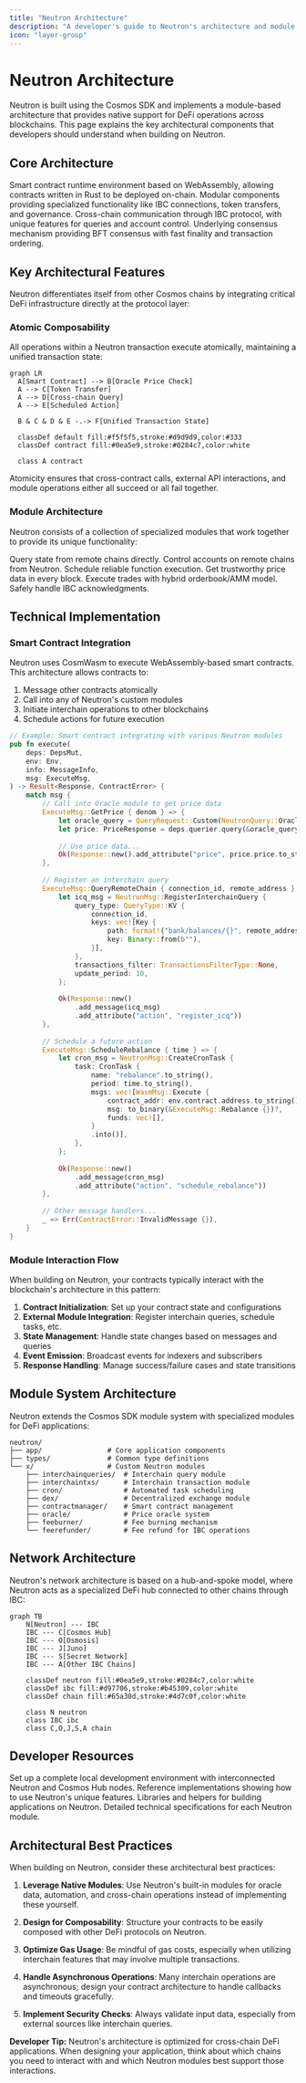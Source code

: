 ```yaml
---
title: "Neutron Architecture"
description: "A developer's guide to Neutron's architecture and module system"
icon: "layer-group"
---
```


# Neutron Architecture

Neutron is built using the Cosmos SDK and implements a module-based architecture that provides native support for DeFi operations across blockchains. This page explains the key architectural components that developers should understand when building on Neutron.

## Core Architecture

<CardGroup cols={2}>
  <Card title="CosmWasm Integration" icon="file-code">
    Smart contract runtime environment based on WebAssembly, allowing contracts written in Rust to be deployed on-chain.
  </Card>
  
  <Card title="Cosmos SDK Modules" icon="cubes">
    Modular components providing specialized functionality like IBC connections, token transfers, and governance.
  </Card>
  
  <Card title="Interchain Support" icon="network-wired">
    Cross-chain communication through IBC protocol, with unique features for queries and account control.
  </Card>
  
  <Card title="CometBFT Consensus" icon="link">
    Underlying consensus mechanism providing BFT consensus with fast finality and transaction ordering.
  </Card>
</CardGroup>

## Key Architectural Features

Neutron differentiates itself from other Cosmos chains by integrating critical DeFi infrastructure directly at the protocol layer:

### Atomic Composability

All operations within a Neutron transaction execute atomically, maintaining a unified transaction state:

```mermaid
graph LR
  A[Smart Contract] --> B[Oracle Price Check]
  A --> C[Token Transfer]
  A --> D[Cross-chain Query]
  A --> E[Scheduled Action]
  
  B & C & D & E -.-> F[Unified Transaction State]
  
  classDef default fill:#f5f5f5,stroke:#d9d9d9,color:#333
  classDef contract fill:#0ea5e9,stroke:#0284c7,color:white
  
  class A contract
```

Atomicity ensures that cross-contract calls, external API interactions, and module operations either all succeed or all fail together.

### Module Architecture

Neutron consists of a collection of specialized modules that work together to provide its unique functionality:

<CardGroup cols={3}>
  <Card title="Interchain Queries" icon="database" href="/developers/modules/interchain-queries/overview">
    Query state from remote chains directly.
  </Card>
  
  <Card title="Interchain Accounts" icon="user-shield" href="/developers/modules/interchaintxs/overview">
    Control accounts on remote chains from Neutron.
  </Card>
  
  <Card title="Cron" icon="clock" href="/developers/modules/cron/overview">
    Schedule reliable function execution.
  </Card>
  
  <Card title="Oracle" icon="satellite-dish" href="/developers/modules/oracle/overview">
    Get trustworthy price data in every block.
  </Card>
  
  <Card title="DEX" icon="arrow-right-arrow-left" href="/developers/modules/dex/overview">
    Execute trades with hybrid orderbook/AMM model.
  </Card>
  
  <Card title="Contract Manager" icon="shield-check" href="/developers/modules/contractmanager/overview">
    Safely handle IBC acknowledgments.
  </Card>
</CardGroup>

## Technical Implementation

### Smart Contract Integration

Neutron uses CosmWasm to execute WebAssembly-based smart contracts. This architecture allows contracts to:

1. Message other contracts atomically
2. Call into any of Neutron's custom modules
3. Initiate interchain operations to other blockchains
4. Schedule actions for future execution

```rust
// Example: Smart contract integrating with various Neutron modules
pub fn execute(
    deps: DepsMut,
    env: Env,
    info: MessageInfo,
    msg: ExecuteMsg,
) -> Result<Response, ContractError> {
    match msg {
        // Call into Oracle module to get price data
        ExecuteMsg::GetPrice { denom } => {
            let oracle_query = QueryRequest::Custom(NeutronQuery::OraclePrice { denom });
            let price: PriceResponse = deps.querier.query(&oracle_query)?;
            
            // Use price data...
            Ok(Response::new().add_attribute("price", price.price.to_string()))
        },
        
        // Register an interchain query
        ExecuteMsg::QueryRemoteChain { connection_id, remote_address } => {
            let icq_msg = NeutronMsg::RegisterInterchainQuery {
                query_type: QueryType::KV {
                    connection_id,
                    keys: vec![Key {
                        path: format!("bank/balances/{}", remote_address),
                        key: Binary::from(b""),
                    }],
                },
                transactions_filter: TransactionsFilterType::None,
                update_period: 10,
            };
            
            Ok(Response::new()
                .add_message(icq_msg)
                .add_attribute("action", "register_icq"))
        },
        
        // Schedule a future action
        ExecuteMsg::ScheduleRebalance { time } => {
            let cron_msg = NeutronMsg::CreateCronTask {
                task: CronTask {
                    name: "rebalance".to_string(),
                    period: time.to_string(),
                    msgs: vec![WasmMsg::Execute {
                        contract_addr: env.contract.address.to_string(),
                        msg: to_binary(&ExecuteMsg::Rebalance {})?,
                        funds: vec![],
                    }
                    .into()],
                },
            };
            
            Ok(Response::new()
                .add_message(cron_msg)
                .add_attribute("action", "schedule_rebalance"))
        },
        
        // Other message handlers...
        _ => Err(ContractError::InvalidMessage {}),
    }
}
```

### Module Interaction Flow

When building on Neutron, your contracts typically interact with the blockchain's architecture in this pattern:

1. **Contract Initialization**: Set up your contract state and configurations
2. **External Module Integration**: Register interchain queries, schedule tasks, etc.
3. **State Management**: Handle state changes based on messages and queries
4. **Event Emission**: Broadcast events for indexers and subscribers
5. **Response Handling**: Manage success/failure cases and state transitions

## Module System Architecture

Neutron extends the Cosmos SDK module system with specialized modules for DeFi applications:

```
neutron/
├── app/                # Core application components
├── types/              # Common type definitions
└── x/                  # Custom Neutron modules
    ├── interchainqueries/  # Interchain query module
    ├── interchaintxs/      # Interchain transaction module
    ├── cron/               # Automated task scheduling
    ├── dex/                # Decentralized exchange module
    ├── contractmanager/    # Smart contract management
    ├── oracle/             # Price oracle system
    ├── feeburner/          # Fee burning mechanism
    └── feerefunder/        # Fee refund for IBC operations
```

## Network Architecture

Neutron's network architecture is based on a hub-and-spoke model, where Neutron acts as a specialized DeFi hub connected to other chains through IBC:

```mermaid
graph TB
    N[Neutron] --- IBC
    IBC --- C[Cosmos Hub]
    IBC --- O[Osmosis]
    IBC --- J[Juno]
    IBC --- S[Secret Network]
    IBC --- A[Other IBC Chains]
    
    classDef neutron fill:#0ea5e9,stroke:#0284c7,color:white
    classDef ibc fill:#d97706,stroke:#b45309,color:white
    classDef chain fill:#65a30d,stroke:#4d7c0f,color:white
    
    class N neutron
    class IBC ibc
    class C,O,J,S,A chain
```

## Developer Resources

<CardGroup cols={2}>
  <Card title="Cosmopark Development Environment" icon="server" href="/developers/tutorials/onboarding/cosmopark">
    Set up a complete local development environment with interconnected Neutron and Cosmos Hub nodes.
  </Card>
  
  <Card title="Contract Examples" icon="code" href="https://github.com/neutron-org/neutron-sdk/tree/main/contracts/neutron_interchain_queries">
    Reference implementations showing how to use Neutron's unique features.
  </Card>
  
  <Card title="Neutron SDK" icon="box" href="https://github.com/neutron-org/neutron-sdk">
    Libraries and helpers for building applications on Neutron.
  </Card>
  
  <Card title="Module Documentation" icon="book" href="/developers/modules/overview">
    Detailed technical specifications for each Neutron module.
  </Card>
</CardGroup>

## Architectural Best Practices

When building on Neutron, consider these architectural best practices:

1. **Leverage Native Modules**: Use Neutron's built-in modules for oracle data, automation, and cross-chain operations instead of implementing these yourself.

2. **Design for Composability**: Structure your contracts to be easily composed with other DeFi protocols on Neutron.

3. **Optimize Gas Usage**: Be mindful of gas costs, especially when utilizing interchain features that may involve multiple transactions.

4. **Handle Asynchronous Operations**: Many interchain operations are asynchronous; design your contract architecture to handle callbacks and timeouts gracefully.

5. **Implement Security Checks**: Always validate input data, especially from external sources like interchain queries.

<div className="p-4 border-l-4 border-primary bg-primary/5 rounded my-6">
  <strong>Developer Tip:</strong> Neutron's architecture is optimized for cross-chain DeFi applications. When designing your application, think about which chains you need to interact with and which Neutron modules best support those interactions.
</div> 